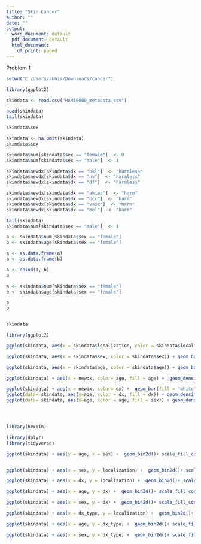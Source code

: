 ```yaml
---
title: "Skin Cancer"
author: ""
date: ""
output:
  word_document: default
  pdf_document: default
  html_document:
    df_print: paged
---
```



Problem 1
```r
setwd("C:/Users/abhis/Downloads/cancer")

library(ggplot2)

skindata <- read.csv("HAM10000_metadata.csv")
```


```r
head(skindata)
tail(skindata)
```

```r
skindata$sex
```


```r

skindata <- na.omit(skindata)
skindata$sex
```


```r
skindata$num[skindata$sex == "female"]  <- 0
skindata$num[skindata$sex == "male"]  <- 1

skindata$newdx[skindata$dx == "bkl"]  <- "harmless"
skindata$newdx[skindata$dx == "nv"]  <- "harmless"
skindata$newdx[skindata$dx == "df"]  <- "harmless"

skindata$newdx[skindata$dx == "akiec"]  <- "harm"
skindata$newdx[skindata$dx == "bcc"]  <- "harm"
skindata$newdx[skindata$dx == "vasc"]  <- "harm"
skindata$newdx[skindata$dx == "mel"]  <- "harm"

tail(skindata)
skindata$num[skindata$sex == "male"]  <- 1

a <- skindata$num[skindata$sex == "female"]
b <- skindata$age[skindata$sex == "female"]

a <- as.data.frame(a)
b <- as.data.frame(b)

a <- cbind(a, b)
a

a <- skindata$num[skindata$sex == "female"]
b <- skindata$age[skindata$sex == "female"]

a
b


skindata
```


```r
library(ggplot2)

ggplot(skindata, aes(x = skindata$localization, color = skindata$localization)) + geom_bar(fill = "white") + labs(title = "Count - Areas of Localisation", x="Localisation") + coord_flip()

ggplot(skindata, aes(x = skindata$sex, color = skindata$sex)) + geom_bar(fill = "white") + labs(title = "Count - Sex", x="Sex")

ggplot(skindata, aes(x = skindata$age, color = skindata$age)) + geom_bar() + labs(title = "Count - Age", x="Age")

ggplot(skindata) + aes(x = newdx, color= age, fill = age) +  geom_density()

ggplot(skindata) + aes(x = newdx, color= dx) +  geom_bar(fill = "white")
ggplot(data= skindata, aes(x=age, color = dx, fill = dx)) + geom_density(alpha = .5)
ggplot(data= skindata, aes(x=age, color = age, fill = sex)) + geom_density(alpha = .5)





```


```r

library(hexbin)

library(dplyr)
library(tidyverse)

ggplot(skindata) + aes(y = age, x = sex) +  geom_bin2d()+ scale_fill_continuous(type = "viridis") +theme_bw()


ggplot(skindata) + aes(x = sex, y = localization) +  geom_bin2d()+ scale_fill_continuous(type = "viridis")

ggplot(skindata) + aes(x = dx, y = localization) +  geom_bin2d()+ scale_fill_continuous(type = "viridis")

ggplot(skindata) + aes(x = age, y = dx) +  geom_bin2d()+ scale_fill_continuous(type = "viridis")

ggplot(skindata) + aes(x = sex, y = dx) +  geom_bin2d()+ scale_fill_continuous(type = "viridis")

ggplot(skindata) + aes(x = dx_type, y = localization) +  geom_bin2d()+ scale_fill_continuous(type = "viridis")

ggplot(skindata) + aes(x = age, y = dx_type) +  geom_bin2d()+ scale_fill_continuous(type = "viridis")

ggplot(skindata) + aes(x = sex, y = dx_type) +  geom_bin2d()+ scale_fill_continuous(type = "viridis")







```
